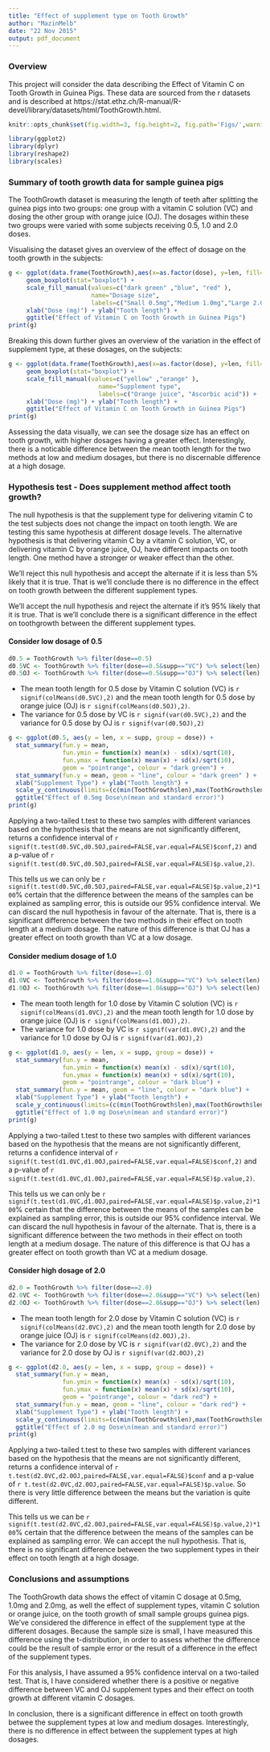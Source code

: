 ```yaml
---
title: "Effect of supplement type on Tooth Growth"
author: "MazinMelb"
date: "22 Nov 2015"
output: pdf_document
---
```


### Overview

This project will consider the data describing the Effect of Vitamin C on Tooth Growth in Guinea Pigs. These data are sourced from the r datasets and is described at
https://stat.ethz.ch/R-manual/R-devel/library/datasets/html/ToothGrowth.html.

```r
knitr::opts_chunk$set(fig.width=3, fig.height=2, fig.path='Figs/',warning=FALSE, message=FALSE)
```
```r
library(ggplot2)
library(dplyr)
library(reshape2)
library(scales)
```

### Summary of tooth growth data for sample guinea pigs

The ToothGrowth dataset is measuring the length of teeth after splitting the guinea pigs into two groups: one group with a vitamin C solution (VC) and dosing the other group with orange juice (OJ). The dosages within these two groups were varied with some subjects receiving 0.5, 1.0 and 2.0 doses.

Visualising the dataset gives an overview of the effect of dosage on the tooth growth in the subjects:

```r
g <- ggplot(data.frame(ToothGrowth),aes(x=as.factor(dose), y=len, fill=as.factor(dose))) + 
     geom_boxplot(stat="boxplot") +
     scale_fill_manual(values=c("dark green" ,"blue", "red" ),
                       name="Dosage size",                                                   breaks=c(0.5,1.0,2.0),
                       labels=c("Small 0.5mg","Medium 1.0mg","Large 2.0mg")) +
     xlab("Dose (mg)") + ylab("Tooth length") +
     ggtitle("Effect of Vitamin C on Tooth Growth in Guinea Pigs") 
print(g)
```

Breaking this down further gives an overview of the variation in the effect of supplement type, at these dosages, on the subjects:

```r
g <- ggplot(data.frame(ToothGrowth),aes(x=as.factor(dose), y=len, fill=supp)) + 
     geom_boxplot(stat="boxplot") +
     scale_fill_manual(values=c("yellow" ,"orange" ),
                         name="Supplement type",                                               breaks=c("OJ", "VC"),
                         labels=c("Orange juice", "Ascorbic acid")) +
     xlab("Dose (mg)") + ylab("Tooth length") +
     ggtitle("Effect of Vitamin C on Tooth Growth in Guinea Pigs")
print(g)
```

Assessing the data visually, we can see the dosage size has an effect on tooth growth, with higher dosages having a greater effect. Interestingly, there is a noticable difference between the mean tooth length for the two methods at low and medium dosages, but there is no discernable difference at a high dosage. 

### Hypothesis test - Does supplement method affect tooth growth?

The null hypothesis is that the supplement type for delivering vitamin C to the test subjects does not change the impact on tooth length. We are testing this same hypothesis at different dosage levels. The alternative hypothesis is that delivering vitamin C by a vitamin C solution, VC, or delivering vitamin C by orange juice, OJ, have different impacts on tooth length. One method have a stronger or weaker effect than the other.

We'll reject this null hypothesis and accept the alternate if it is less than 5% likely that it is true. That is we'll conclude there is no difference in the effect on tooth growth between the different supplement types. 

We'll accept the null hypothesis and reject the alternate if it's 95% likely that it is true. That is we'll conclude there is a significant difference in the effect on toothgrowth between the different supplement types.

#### Consider low dosage of 0.5

```r
d0.5 = ToothGrowth %>% filter(dose==0.5) 
d0.5VC <- ToothGrowth %>% filter(dose==0.5&supp=="VC") %>% select(len)
d0.5OJ <- ToothGrowth %>% filter(dose==0.5&supp=="OJ") %>% select(len)
```

- The mean tooth length for 0.5 dose by Vitamin C solution (VC) is `r signif(colMeans(d0.5VC),2)` and the mean tooth length for 0.5 dose by orange juice (OJ) is `r signif(colMeans(d0.5OJ),2)`. 
- The variance for 0.5 dose by VC is `r signif(var(d0.5VC),2)` and the variance for 0.5 dose by OJ is `r signif(var(d0.5OJ),2)`

```r
g <- ggplot(d0.5, aes(y = len, x = supp, group = dose)) + 
  stat_summary(fun.y = mean,
               fun.ymin = function(x) mean(x) - sd(x)/sqrt(10), 
               fun.ymax = function(x) mean(x) + sd(x)/sqrt(10), 
               geom = "pointrange", colour = "dark green") +
  stat_summary(fun.y = mean, geom = "line", colour = "dark green" ) +
  xlab("Supplement Type") + ylab("Tooth length") +
  scale_y_continuous(limits=(c(min(ToothGrowth$len),max(ToothGrowth$len)))) +
  ggtitle("Effect of 0.5mg Dose\n(mean and standard error)")
print(g)
```

Applying a two-tailed t.test to these two samples with different variances based on the hypothesis that the means are not significantly different, returns a confidence interval of `r signif(t.test(d0.5VC,d0.5OJ,paired=FALSE,var.equal=FALSE)$conf,2)` and a p-value of `r signif(t.test(d0.5VC,d0.5OJ,paired=FALSE,var.equal=FALSE)$p.value,2)`. 

This tells us we can only be `r signif(t.test(d0.5VC,d0.5OJ,paired=FALSE,var.equal=FALSE)$p.value,2)*100`% certain that the difference between the means of the samples can be explained as sampling error, this is outside our 95% confidence interval. We can discard the null hypothesis in favour of the alternate. That is, there is a significant difference between the two methods in their effect on tooth length at a medium dosage. The nature of this difference is that OJ has a greater effect on tooth growth than VC at a low dosage.

#### Consider medium dosage of 1.0

```r
d1.0 = ToothGrowth %>% filter(dose==1.0) 
d1.0VC <- ToothGrowth %>% filter(dose==1.0&supp=="VC") %>% select(len)
d1.0OJ <- ToothGrowth %>% filter(dose==1.0&supp=="OJ") %>% select(len)
```

- The mean tooth length for 1.0 dose by Vitamin C solution (VC) is `r signif(colMeans(d1.0VC),2)` and the mean tooth length for 1.0 dose by orange juice (OJ) is `r signif(colMeans(d1.0OJ),2)`. 
- The variance for 1.0 dose by VC is `r signif(var(d1.0VC),2)` and the variance for 1.0 dose by OJ is `r signif(var(d1.0OJ),2)`

```r
g <- ggplot(d1.0, aes(y = len, x = supp, group = dose)) + 
  stat_summary(fun.y = mean,
               fun.ymin = function(x) mean(x) - sd(x)/sqrt(10), 
               fun.ymax = function(x) mean(x) + sd(x)/sqrt(10), 
               geom = "pointrange", colour = "dark blue") +
  stat_summary(fun.y = mean, geom = "line", colour = "dark blue") +
  xlab("Supplement Type") + ylab("Tooth length") +
  scale_y_continuous(limits=(c(min(ToothGrowth$len),max(ToothGrowth$len)))) +
  ggtitle("Effect of 1.0 mg Dose\n(mean and standard error)")
print(g)
```

Applying a two-tailed t.test to these two samples with different variances based on the hypothesis that the means are not significantly different, returns a confidence interval of `r signif(t.test(d1.0VC,d1.0OJ,paired=FALSE,var.equal=FALSE)$conf,2)` and a p-value of `r signif(t.test(d1.0VC,d1.0OJ,paired=FALSE,var.equal=FALSE)$p.value,2)`. 

This tells us we can only be `r signif(t.test(d1.0VC,d1.0OJ,paired=FALSE,var.equal=FALSE)$p.value,2)*100`% certain that the difference between the means of the samples can be explained as sampling error, this is outside our 95% confidence interval. We can discard the null hypothesis in favour of the alternate. That is, there is a significant difference between the two methods in their effect on tooth length at a medium dosage. The nature of this difference is that OJ has a greater effect on tooth growth than VC at a medium dosage.

#### Consider high dosage of 2.0

```r
d2.0 = ToothGrowth %>% filter(dose==2.0) 
d2.0VC <- ToothGrowth %>% filter(dose==2.0&supp=="VC") %>% select(len)
d2.0OJ <- ToothGrowth %>% filter(dose==2.0&supp=="OJ") %>% select(len)
```

- The mean tooth length for 2.0 dose by Vitamin C solution (VC) is `r signif(colMeans(d2.0VC),2)` and the mean tooth length for 2.0 dose by orange juice (OJ) is `r signif(colMeans(d2.0OJ),2)`. 
- The variance for 2.0 dose by VC is `r signif(var(d2.0VC),2)` and the variance for 2.0 dose by OJ is `r signif(var(d2.0OJ),2)`

```r
g <- ggplot(d2.0, aes(y = len, x = supp, group = dose)) + 
  stat_summary(fun.y = mean,
               fun.ymin = function(x) mean(x) - sd(x)/sqrt(10), 
               fun.ymax = function(x) mean(x) + sd(x)/sqrt(10),  
               geom = "pointrange", colour = "dark red") +
  stat_summary(fun.y = mean, geom = "line", colour = "dark red") +
  xlab("Supplement Type") + ylab("Tooth length") +
  scale_y_continuous(limits=(c(min(ToothGrowth$len),max(ToothGrowth$len)))) +
  ggtitle("Effect of 2.0 mg Dose\n(mean and standard error)")
print(g)
```

Applying a two-tailed t.test to these two samples with different variances based on the hypothesis that the means are not significantly different, returns a confidence interval of `r t.test(d2.0VC,d2.0OJ,paired=FALSE,var.equal=FALSE)$conf` and a p-value of `r t.test(d2.0VC,d2.0OJ,paired=FALSE,var.equal=FALSE)$p.value`. So there is very little difference between the means but the variation is quite different.

This tells us we can be `r signif(t.test(d2.0VC,d2.0OJ,paired=FALSE,var.equal=FALSE)$p.value,2)*100`% certain that the difference between the means of the samples can be explained as sampling error. We can accept the null hypothesis. That is, there is no significant difference between the two supplement types in their effect on tooth length at a high dosage.  

### Conclusions and assumptions

The ToothGrowth data shows the effect of vitamin C dosage at 0.5mg, 1.0mg and 2.0mg, as well the effect of supplement types, vitamin C solution or orange juice, on the tooth growth of small sample groups guinea pigs. We've considered the difference in effect of the supplement type at the different dosages. Because the sample size is small, I have measured this difference using the t-distribution, in order to assess whether the difference could be the result of sample error or the result of a difference in the effect of the supplement types.

For this analysis, I have assumed a 95% confidence interval on a two-tailed test. That is, I have considered whether there is a positive or negative difference between VC and OJ supplement types and their effect on tooth growth at different vitamin C dosages.

In conclusion, there is a significant difference in effect on tooth growth betwee the supplement types at low and medium dosages. Interestingly, there is no difference in effect between the supplement types at high dosages.




